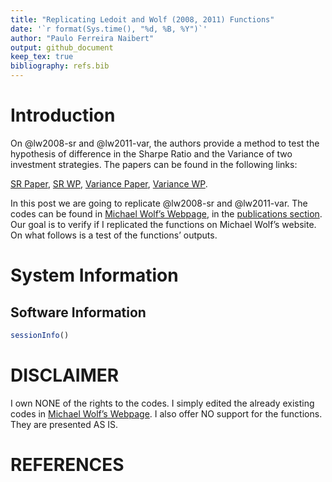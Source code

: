 ```yaml
--- 
title: "Replicating Ledoit and Wolf (2008, 2011) Functions" 
date: '`r format(Sys.time(), "%d, %B, %Y")`'
author: "Paulo Ferreira Naibert" 
output: github_document
keep_tex: true
bibliography: refs.bib
--- 
```


# Introduction

On @lw2008-sr and @lw2011-var, the authors provide a method to test the hypothesis of difference in the Sharpe Ratio and the Variance of two investment strategies.
The papers can be found in the following links:

[SR Paper](https://www.econ.uzh.ch/dam/jcr:ffffffff-935a-b0d6-0000-00007214c2bc/jef_2008pdf.pdf), 
[SR WP](http://www.econ.uzh.ch/static/wp_iew/iewwp320.pdf), 
[Variance Paper](https://www.econ.uzh.ch/dam/jcr:520edf26-2322-4708-8dde-51d61141914a/Ledoit_et_al-2011-Wilmott_Robust_Performance.pdf), 
[Variance WP](http://www.econ.uzh.ch/static/wp_iew/iewwp516.pdf).

In this post we are going to replicate @lw2008-sr and @lw2011-var.
The codes can be found in 
[Michael Wolf's Webpage](https://www.econ.uzh.ch/en/people/faculty/wolf.html), 
in the 
[publications section](https://www.econ.uzh.ch/en/people/faculty/wolf/publications.html).
Our goal is to verify if I replicated the functions on Michael Wolf's website.
On what follows is a test of the functions' outputs.


# System Information

## Software Information
```r
sessionInfo()
```

# DISCLAIMER

I own NONE of the rights to the codes.
I simply edited the already existing codes in
[Michael Wolf's Webpage](https://www.econ.uzh.ch/en/people/faculty/wolf.html).
I also offer NO support for the functions.
They are presented AS IS.

# REFERENCES
